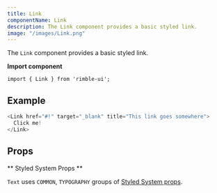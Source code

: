 ```yaml
---
title: Link
componentName: Link
description: The Link component provides a basic styled link.
image: "/images/Link.png"
---
```


The `Link` component provides a basic styled link.

**Import component**

```lang=jsx
import { Link } from 'rimble-ui';
```

## Example

```js is=react-live
<Link href="#!" target="_blank" title="This link goes somewhere">
  Click me!
</Link>
```

## Props

<PropsTable propMetaData={props.propMetaData} />

** Styled System Props **

`Text` uses `COMMON`, `TYPOGRAPHY` groups of [Styled System props](/components/rimble-ui/system-props).
